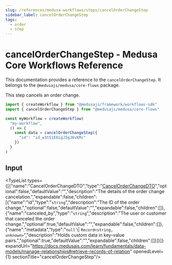 ```yaml
---
slug: /references/medusa-workflows/steps/cancelOrderChangeStep
sidebar_label: cancelOrderChangeStep
tags:
  - order
  - step
---
```



# cancelOrderChangeStep - Medusa Core Workflows Reference

This documentation provides a reference to the `cancelOrderChangeStep`. It belongs to the `@medusajs/medusa/core-flows` package.

This step cancels an order change.

```ts title="src/workflows/my-workflow.ts"
import { createWorkflow } from "@medusajs/framework/workflows-sdk"
import { cancelOrderChangeStep } from "@medusajs/medusa/core-flows"

const myWorkflow = createWorkflow(
  "my-workflow",
  () => {
    const data = cancelOrderChangeStep({
      "id": "id_w3t51E8igJ5gJKvKMc"
    })
  }
)
```
  

## Input

<TypeList types={[{"name":"CancelOrderChangeDTO","type":"[CancelOrderChangeDTO](../../../../../order/interfaces/order.CancelOrderChangeDTO/page.mdx)","optional":false,"defaultValue":"","description":"The details of the order change cancelation.","expandable":false,"children":[{"name":"id","type":"`string`","description":"The ID of the order change.","optional":false,"defaultValue":"","expandable":false,"children":[]},{"name":"canceled_by","type":"`string`","description":"The user or customer that canceled the order change.","optional":true,"defaultValue":"","expandable":false,"children":[]},{"name":"metadata","type":"`null` \\| `Record<string, unknown>`","description":"Holds custom data in key-value pairs.","optional":true,"defaultValue":"","expandable":false,"children":[]}]}]} expandUrl="https://docs.medusajs.com/learn/fundamentals/data-models/manage-relationships#retrieve-records-of-relation" openedLevel={1} sectionTitle="cancelOrderChangeStep"/>
